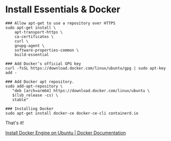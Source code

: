 
<SEO title="Install Docker" />

# Install Essentials & Docker
```bash{outputLines: 1,3-10,12-13,15-19}
### Allow apt-get to use a repository over HTTPS
sudo apt-get install \
    apt-transport-https \
    ca-certificates \
    curl \
    gnupg-agent \
    software-properties-common \
    build-essential

### Add Docker’s official GPG key
curl -fsSL https://download.docker.com/linux/ubuntu/gpg | sudo apt-key add -

### Add Docker apt repository.
sudo add-apt-repository \
   "deb [arch=arm64] https://download.docker.com/linux/ubuntu \
   $(lsb_release -cs) \
   stable"

### Installing Docker
sudo apt-get install docker-ce docker-ce-cli containerd.io
```

That's it!

[Install Docker Engine on Ubuntu | Docker Documentation](https://docs.docker.com/engine/install/ubuntu/)
